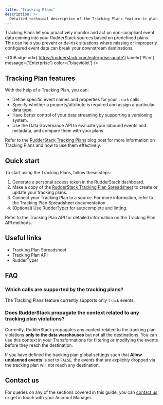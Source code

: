 ```yaml
---
title: "Tracking Plans"
description: >-
  Detailed technical description of the Tracking Plans feature to plan and monitor your event data.
---
```


Tracking Plans let you proactively monitor and act on non-compliant event data coming into your RudderStack sources based on predefined plans. This can help you prevent or de-risk situations where missing or improperly configured event data can break your downstream destinations.

<GhBadge
  url={'https://rudderstack.com/enterprise-quote'}
  label={'Plan'}
  message={'Enterprise'}
  color={'blueviolet'}
/>

## Tracking Plan features

With the help of a Tracking Plan, you can:

* Define specific event names and properties for your `track` calls.
* Specify whether a property/attribute is required and assign a particular data type.
* Have better control of your data streaming by supporting a versioning system.
* Use the <Link to="/data-governance/rudderstack-data-governance-api">Data Governance API</Link> to evaluate your inbound events and metadata, and compare them with your plans.

<div class="infoBlock">
Refer to the <a href="https://rudderstack.com/blog/dogfooding-at-rudderstack-tracking-plans-part-1/">RudderStack Tracking Plans</a> blog post for more information on Tracking Plans and how to use them effectively.
</div>

## Quick start

To start using the Tracking Plans, follow these steps:

1. Generate a <Link to="/rudderstack-api/personal-access-tokens">personal access token</Link> in the RudderStack dashboard.
2. Make a copy of the [RudderStack Tracking Plan Spreadsheet](https://docs.google.com/spreadsheets/d/1QnCY3dbzyz2InB68W3AGIJshsuY3Zu8WA3AfMMxIzAQ/edit#gid=1810167975) to create or update your tracking plans.
3. Connect your Tracking Plan to a source. For more information, refer to the <Link to="/data-governance/tracking-plans/tracking-plan-spreadsheet/#linking-tracking-plan-to-a-source">Tracking Plan Spreadsheet</Link> documentation.
4. (Optional) Use <Link to="/data-governance/ruddertyper">RudderTyper</Link> for autocomplete and linting.

<div class="infoBlock">
Refer to the <Link to="/rudderstack-api/tracking-plan-api">Tracking Plan API</Link> for detailed information on the Tracking Plan API methods.
</div>

## Useful links

- <Link to="/features/data-governance/tracking-plans/tracking-plan-spreadsheet/">Tracking Plan Spreadsheet</Link>
- <Link to="/api/tracking-plan-api/">Tracking Plan API</Link>
- <Link to="/features/data-governance/ruddertyper/">RudderTyper</Link>

## FAQ

### Which calls are supported by the tracking plans?

The Tracking Plans feature currently supports only <Link to="/rudderstack-api/api-specification/rudderstack-spec/track">`track`</Link> events.

### Does RudderStack propagate the context related to any tracking plan violations?

Currently, RudderStack propagates any context related to the tracking plan violations **only to the data warehouses** but not all the destinations. You can use this context in your <Link to="/transformations">Transformations</Link> for filtering or modifying the events before they reach the destination.

If you have defined the <Link to="/data-governance/tracking-plans/tracking-plan-spreadsheet/#global-settings">tracking plan global settings</Link> such that **Allow unplanned events** is set to `FALSE`, the events that are explicitly dropped via the tracking plan will not reach any destination.

## Contact us

For queries on any of the sections covered in this guide, you can [contact us](mailto:%20docs@rudderstack.com) or get in touch with your Account Manager.
